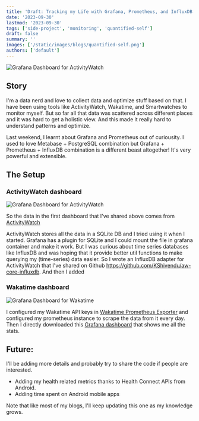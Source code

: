 ```yaml
---
title: 'Draft: Tracking my Life with Grafana, Prometheus, and InfluxDB'
date: '2023-09-30'
lastmod: '2023-09-30'
tags: ['side-project', 'monitoring', 'quantified-self']
draft: false
summary: ''
images: ['/static/images/blogs/quantified-self.png']
authors: ['default']
---
```


![Grafana Dashboard for ActivityWatch](https://grafana.com/media/grafana/images/grafana-dashboard-english.png)

## Story

I'm a data nerd and love to collect data and optimize stuff based on that. I have been using tools like ActivityWatch, Wakatime, and Smartwatches to monitor myself. But so far all that data was scattered across different places and it was hard to get a holistic view. And this made it really hard to understand patterns and optimize.

Last weekend, I learnt about Grafana and Prometheus out of curiousity. I used to love Metabase + PostgreSQL combination but Grafana + Prometheus + InfluxDB combination is a different beast altogether! It's very powerful and extensible.

## The Setup

### ActivityWatch dashboard

![Grafana Dashboard for ActivityWatch](/static/images/blogs/quantified-self.png)

So the data in the first dashboard that I've shared above comes from [ActivityWatch](https://github.com/ActivityWatch/activitywatch/)

ActivityWatch stores all the data in a SQLite DB and I tried using it when I started. Grafana has a plugin for SQLite and I could mount the file in grafana container and make it work. But I was curious about time series databases like InfluxDB and was hoping that it provide better util functions to make querying my (time-series) data easier. So I wrote an InfluxDB adapter for ActivityWatch that I've shared on Github https://github.com/KShivendu/aw-core-influxdb. And then I added

### Wakatime dashboard

![Grafana Dashboard for Wakatime](/static/images/blogs/wakatime-grafana.png)

I configured my Wakatime API keys in [Wakatime Prometheus Exporter](https://github.com/MacroPower/wakatime_exporter) and configured my prometheus instance to scrape the data from it every day. Then I directly downloaded this [Grafana dashboard](https://grafana.com/grafana/dashboards/12790-wakatime-coding-stats/) that shows me all the stats.

## Future:

I'll be adding more details and probably try to share the code if people are interested.

- Adding my health related metrics thanks to Health Connect APIs from Android.
- Adding time spent on Android mobile apps

Note that like most of my blogs, I'll keep updating this one as my knowledge grows.
